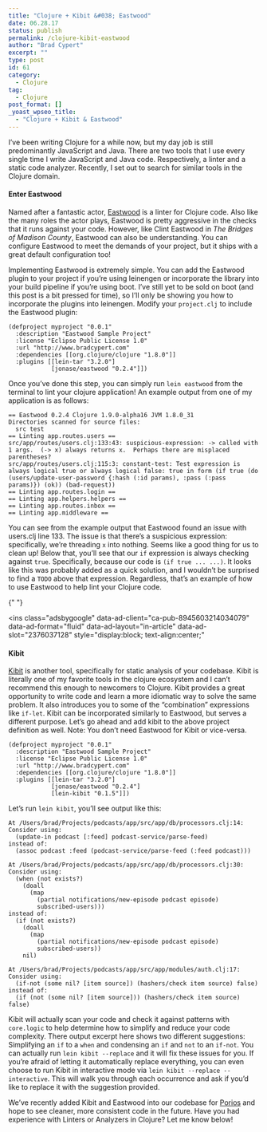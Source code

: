 ```yaml
---
title: "Clojure + Kibit &#038; Eastwood"
date: 06.28.17
status: publish
permalink: /clojure-kibit-eastwood
author: "Brad Cypert"
excerpt: ""
type: post
id: 61
category:
  - Clojure
tag:
  - Clojure
post_format: []
_yoast_wpseo_title:
  - "Clojure + Kibit & Eastwood"
---
```


I’ve been writing Clojure for a while now, but my day job is still predominantly JavaScript and Java. There are two tools that I use every single time I write JavaScript and Java code. Respectively, a linter and a static code analyzer. Recently, I set out to search for similar tools in the Clojure domain.

#### Enter Eastwood

Named after a fantastic actor, [Eastwood](https://github.com/jonase/eastwood) is a linter for Clojure code. Also like the many roles the actor plays, Eastwood is pretty aggressive in the checks that it runs against your code. However, like Clint Eastwood in _The Bridges of Madison County_, Eastwood can also be understanding. You can configure Eastwood to meet the demands of your project, but it ships with a great default configuration too!

Implementing Eastwood is extremely simple. You can add the Eastwood plugin to your project if you’re using leinengen or incorporate the library into your build pipeline if you’re using boot. I’ve still yet to be sold on boot (and this post is a bit pressed for time), so I’ll only be showing you how to incorporate the plugins into leinengen. Modify your `project.clj` to include the Eastwood plugin:

```
(defproject myproject "0.0.1"
  :description "Eastwood Sample Project"
  :license "Eclipse Public License 1.0"
  :url "http://www.bradcypert.com"
  :dependencies [[org.clojure/clojure "1.8.0"]]
  :plugins [[lein-tar "3.2.0"]
            [jonase/eastwood "0.2.4"]])

```

Once you’ve done this step, you can simply run `lein eastwood` from the terminal to lint your clojure application! An example output from one of my application is as follows:

```
== Eastwood 0.2.4 Clojure 1.9.0-alpha16 JVM 1.8.0_31
Directories scanned for source files:
  src test
== Linting app.routes.users ==
src/app/routes/users.clj:133:43: suspicious-expression: -> called with 1 args.  (-> x) always returns x.  Perhaps there are misplaced parentheses?
src/app/routes/users.clj:115:3: constant-test: Test expression is always logical true or always logical false: true in form (if true (do (users/update-user-password {:hash (:id params), :pass (:pass params)}) (ok)) (bad-request))
== Linting app.routes.login ==
== Linting app.helpers.helpers ==
== Linting app.routes.inbox ==
== Linting app.middleware ==

```

You can see from the example output that Eastwood found an issue with users.clj line 133. The issue is that there’s a suspicious expression: specifically, we’re threading `x` into nothing. Seems like a good thing for us to clean up! Below that, you’ll see that our `if` expression is always checking against `true`. Specifically, because our code is `(if true ... ...)`. It looks like this was probably added as a quick solution, and I wouldn’t be surprised to find a `TODO` above that expression. Regardless, that’s an example of how to use Eastwood to help lint your Clojure code.

<script async="" src="//pagead2.googlesyndication.com/pagead/js/adsbygoogle.js"></script>{" "}

<ins
  class="adsbygoogle"
  data-ad-client="ca-pub-8945603214034079"
  data-ad-format="fluid"
  data-ad-layout="in-article"
  data-ad-slot="2376037128"
  style="display:block; text-align:center;"
></ins>
<script>(adsbygoogle = window.adsbygoogle || []).push({});</script>

#### Kibit

[Kibit](https://github.com/jonase/kibit) is another tool, specifically for static analysis of your codebase. Kibit is literally one of my favorite tools in the clojure ecosystem and I can’t recommend this enough to newcomers to Clojure. Kibit provides a great opportunity to write code and learn a more idiomatic way to solve the same problem. It also introduces you to some of the “combination” expressions like `if-let`. Kibit can be incorporated similarly to Eastwood, but serves a different purpose. Let’s go ahead and add kibit to the above project definition as well. Note: You don’t need Eastwood for Kibit or vice-versa.

```
(defproject myproject "0.0.1"
  :description "Eastwood Sample Project"
  :license "Eclipse Public License 1.0"
  :url "http://www.bradcypert.com"
  :dependencies [[org.clojure/clojure "1.8.0"]]
  :plugins [[lein-tar "3.2.0"]
            [jonase/eastwood "0.2.4"]
            [lein-kibit "0.1.5"]])

```

Let’s run `lein kibit`, you’ll see output like this:

```
At /Users/brad/Projects/podcasts/app/src/app/db/processors.clj:14:
Consider using:
  (update-in podcast [:feed] podcast-service/parse-feed)
instead of:
  (assoc podcast :feed (podcast-service/parse-feed (:feed podcast)))

At /Users/brad/Projects/podcasts/app/src/app/db/processors.clj:30:
Consider using:
  (when (not exists?)
    (doall
      (map
        (partial notifications/new-episode podcast episode)
        subscribed-users)))
instead of:
  (if (not exists?)
    (doall
      (map
        (partial notifications/new-episode podcast episode)
        subscribed-users))
    nil)

At /Users/brad/Projects/podcasts/app/src/app/modules/auth.clj:17:
Consider using:
  (if-not (some nil? [item source]) (hashers/check item source) false)
instead of:
  (if (not (some nil? [item source])) (hashers/check item source) false)

```

Kibit will actually scan your code and check it against patterns with `core.logic` to help determine how to simplify and reduce your code complexity. There output excerpt here shows two different suggestions: Simplifying an `if` to a `when` and condensing an `if` and `not` to an `if-not`. You can actually run `lein kibit --replace` and it will fix these issues for you. If you’re afraid of letting it automatically replace everything, you can even choose to run Kibit in interactive mode via `lein kibit --replace --interactive`. This will walk you through each occurrence and ask if you’d like to replace it with the suggestion provided.

We’ve recently added Kibit and Eastwood into our codebase for [Porios](http://www.porios.com) and hope to see cleaner, more consistent code in the future. Have you had experience with Linters or Analyzers in Clojure? Let me know below!
